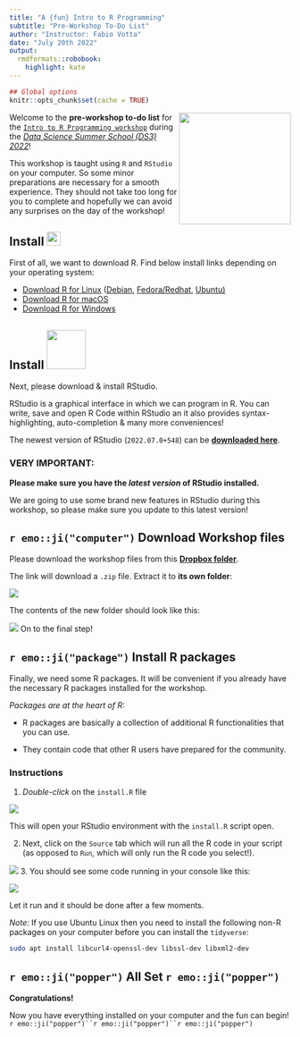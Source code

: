 ```yaml
---
title: "A {fun} Intro to R Programming"
subtitle: "Pre-Workshop To-Do List"
author: "Instructor: Fabio Votta"
date: "July 20th 2022"
output:
  rmdformats::robobook:
    highlight: kate
---
```


```r
## Global options
knitr::opts_chunk$set(cache = TRUE)
```

<img src="https://github.com/favstats/ds3_r_intro/blob/main/images/rrrrrrr.png?raw=true" align="right" width="200"/>

Welcome to the **pre-workshop to-do list** for the [`Intro to R Programming workshop`](https://ds3.ai/2022/rprogramming.html) during the [*Data Science Summer School (DS3) 2022*](https://ds3.ai/)!

This workshop is taught using `R` and `RStudio` on your computer. So some minor preparations are necessary for a smooth experience. They should not take too long for you to complete and hopefully we can avoid any surprises on the day of the workshop!

##  Install <img src="https://github.com/favstats/ds3_r_intro/blob/main/images/Rlogo.svg?raw=true" width="25px"/>



First of all, we want to download R. Find below install links depending on your operating system:

<ul>
	  <li><a href="https://cran.r-project.org/bin/linux/">Download R for Linux</a>
	    (<a href="https://cran.r-project.org/bin/linux/debian">Debian</a>,
	    <a href="https://cran.r-project.org/bin/linux/fedora">Fedora/Redhat</a>,
	    <a href="https://cran.r-project.org/bin/linux/ubuntu">Ubuntu)
	  </a></li><a href="https://cran.r-project.org/bin/linux/ubuntu">
	  </a><li><a href="https://cran.r-project.org/bin/linux/ubuntu"></a><a href="https://cran.r-project.org/bin/macosx/">Download R for macOS</a></li>
	  <li><a href="https://cran.r-project.org/bin/windows/">Download R for Windows</a></li>
	</ul>
	


## Install  <img src="https://github.com/favstats/ds3_r_intro/blob/main/images/rstudio.png?raw=true" width="70px"/>



Next, please download & install RStudio. 

RStudio is a graphical interface in which we can program in R. You can write, save and open R Code within RStudio an it also provides syntax-highlighting, auto-completion & many more conveniences!

The newest version of RStudio (`2022.07.0+548`) can be [**downloaded here**](https://www.rstudio.com/products/rstudio/download/#download).

### **VERY IMPORTANT:** 

**Please make sure you have the *latest version* of RStudio installed.** 

We are going to use some brand new features in RStudio during this workshop, so please make sure you update to this latest version!



## `r emo::ji("computer")` Download Workshop files

Please download the workshop files from this [**Dropbox folder**](https://www.dropbox.com/sh/jievqgwl43nwnbf/AADhoYQW5oMZ-JygK7aNklHra?dl=0).

The link will download a `.zip` file. Extract it to **its own folder**:

![](https://github.com/favstats/ds3_r_intro/blob/main/images/extract.png?raw=true)

The contents of the new folder should look like this:

![](https://github.com/favstats/ds3_r_intro/blob/main/images/files.png?raw=true)
On to the final step!

## `r emo::ji("package")` Install R packages

Finally, we need some R packages. It will be convenient if you already have the necessary R packages installed for the workshop.

*Packages are at the heart of R:*

* R packages are basically a collection of additional R functionalities that you can use.

* They contain code that other R users have prepared for the community.

### Instructions

1. *Double-click* on the `install.R` file

![](https://github.com/favstats/ds3_r_intro/blob/main/images/click_on_install.png?raw=true)

This will open your RStudio environment with the `install.R` script open. 

2. Next, click on the `Source` tab which will run all the R code in your script (as opposed to `Run`, which will only run the R code you select!).

![](https://github.com/favstats/ds3_r_intro/blob/main/images/install2.png?raw=true)
3. You should see some code running in your console like this:



![](https://github.com/favstats/ds3_r_intro/blob/main/images/install_packages.png?raw=true)

Let it run and it should be done after a few moments.

*Note:* If you use Ubuntu Linux then you need to install the following non-R packages on your computer before you can install the `tidyverse`:

```bash
sudo apt install libcurl4-openssl-dev libssl-dev libxml2-dev
```


## `r emo::ji("popper")` All Set `r emo::ji("popper")`

**Congratulations!** 

Now you have everything installed on your computer and the fun can begin! `r emo::ji("popper")``r emo::ji("popper")``r emo::ji("popper")`



